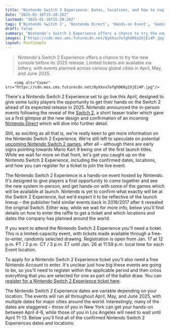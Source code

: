 ```yaml
---
title: "Nintendo Switch 2 Experience: Dates, locations, and how to register for a ticket"
date: "2025-01-16T15:28:26Z"
lastmod: "2025-01-16T15:28:26Z"
tags: ['Nintendo Switch 2', 'Nintendo Direct', 'Hands-on Event', 'Gaming Event', 'Console']
draft: false
summary: "Nintendo's Switch 2 Experience offers a chance to try the new console before its 2025 release.  Limited tickets are available via lottery, with events planned across various global cities in April, May, and June 2025."
images: ["https://cdn.mos.cms.futurecdn.net/8yXXvu7ofghDK8y2XjEi4P.jpg"]
layout: PostSimple
---
```

> Nintendo's Switch 2 Experience offers a chance to try the new console before its 2025 release.  Limited tickets are available via lottery, with events planned across various global cities in April, May, and June 2025.


        <img alt="Cover" src="https://cdn.mos.cms.futurecdn.net/8yXXvu7ofghDK8y2XjEi4P.jpg"/>
        
There's a Nintendo Switch 2 Experience set to go live this April, designed to give some lucky players the opportunity to get their hands on the Switch 2 ahead of its expected release in 2025. Nintendo announced the in-person events following the reveal of the [Switch 2](https://www.gamesradar.com/nintendo-switch-2-guide/), a short teaser trailer which gave us a first glimpse at the new design and confirmation of an incoming [Nintendo Direct](https://www.gamesradar.com/tag/nintendo-direct/) which will dive into further detail. 

Still, as exciting as all that is, we're really keen to get more information on the Nintendo Switch 2 Experience. We're still left to speculate on potential [<u>upcoming Nintendo Switch 2 games</u>](https://www.gamesradar.com/upcoming-switch-2-games/), after all – although there are early signs pointing towards Mario Kart 9 being one of the first launch titles. While we wait for more on that front, let's get you caught up on the Nintendo Switch 2 Experience, including the confirmed dates, locations, and how you can register for a ticket to join the live event. 



The Nintendo Switch 2 Experience is a hands-on event hosted by Nintendo. It's designed to give players a first opportunity to come together and see the new system in-person, and get hands-on with some of the games which will be available at launch. Nintendo is yet to confirm what exactly will be at the Switch 2 Experience, but we'd expect it to be reflective of the launch lineup – the publisher held similar events back in 2016/2017 after it revealed the original Switch. Either way, while we wait for more info, below you'll find details on how to enter the raffle to get a ticket and which locations and dates the company has planned around the world. 



If you want to attend the Nintendo Switch 2 Experience you'll need a ticket. This is a limited-capacity event, with tickets made available through a free-to-enter, randomly selected drawing. Registration is open from Jan. 17 at 12 p.m. PT / 2 p.m. CT / 3 p.m. ET until Jan. 26 at 11:59 p.m. local time for each Event location. 

To apply for a Nintendo Switch 2 Experience ticket you'll also need a free Nintendo Account to enter. It's unclear just how big these events are going to be, so you'll need to register within the applicable period and then cross everything that you are selected for one as part of the ballot draw. You can [<u>register for a Nintendo Switch 2 Experience ticket here</u>](https://www.nintendo.com/us/nintendo-switch-2-experience/).  



The Nintendo Switch 2 Experience dates are variable depending on your location. The events will run all throughout April, May, and June 2025, with multiple dates for major cities around the world. Interestingly, many of the dates are staggered – those of you in New York can get your hands-on between April 4-6, while those of you in Los Angeles will need to wait until April 11-13. Below you'll find all of the confirmed Nintendo Switch 2 Experiences dates and locations: 
        